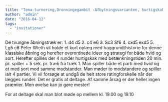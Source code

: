 ```yaml
---
title: "Tema-turnering,Dronningegambit -Afbytningsvarianten, hurtigskak Mandag 25.april kl. 19.15"
author: "admin"
date: "2016-04-12"
tags: 
  - "invitationer"
---
```


De tvungne åbningstræk er: 1. d4 d5 2. c4 e6 3. Sc3 Sf6 4. cxd5 exd5 5. Lg5 c6 Peter Wieth vil holde et kort oplæg med baggrund/historie for denne klassiske åbning og herefter overordnede ideer og strategi for både hvid og sort. Herefter spilles der 4 runder hurtigskak med betænkningstiden 20 min. pr. spiller + 5 sek. pr. træk fra træk 1. Man spiller både et parti med hvid og et med sort mod samme modstander. Man møder to modstandere og spiller ialt 4 partier. Vi vil forsøge at undgå de helt store ratingforskelle når der lægges runder. Det er gratis at deltage. Af samme årsag er der heller ingen præmier. Men øvelse kan jo gøre mester!

For at deltage skal man blot møde op mellem kl. 19.00 og 19.10
